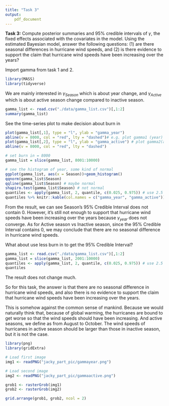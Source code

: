 ```yaml
---
title: "Task 3"
output: 
    pdf_document
---
```



**Task 3:** Compute posterior summaries and 95% credible intervals of $\gamma$, the fixed effects associated with the covariates in the model. Using the estimated Bayesian model, answer the following questions: (1) are there seasonal differences in hurricane wind speeds, and (2) is there evidence to support the claim that hurricane wind speeds have been increasing over the years?

Import gamma from task 1 and 2.
```r
library(MASS)
library(tidyverse)
```

We are mainly interested in $\gamma_{Season}$ which is about year change, and $\gamma_{Active}$ which is about active season change compared to inactive season.
```r
gamma_list <- read.csv("./data/gamma_list.csv")[,1:2] 
summary(gamma_list)
```

See the time-series plot to make decision about burn in
```r
plot(gamma_list[,1], type = "l", ylab = "gamma_year")
abline(v = 8000, col = "red", lty = "dashed")# e.g. plot gamma1 (year)              seems not converge, just take the last stable part 8001-9000
plot(gamma_list[,2], type = "l", ylab = "gamma_active") # plot gamma2(active season)           seems converge, keep the number of burn in same as year
abline(v = 8000, col = "red", lty = "dashed")
```

```r
# set burn in = 8000
gamma_list = slice(gamma_list, 8001:10000)
```

```r
# see the histogram of year, some kind of normal
ggplot(gamma_list, aes(x = Season))+geom_histogram()
qqnorm(gamma_list$Season)
qqline(gamma_list$Season) # maybe normal
shapiro.test(gamma_list$Season) # not normal
quantiles <- apply(gamma_list, 2, quantile, c(0.025, 0.975)) # use 2.5 and 97.5 quantile to get 95% credible interval
quantiles %>% knitr::kable(col.names = c("gamma_year", "gamma_active"))
```

From the result, we can see Season's 95% Credible Interval does not contain 0. However, it's still not enough to support that hurricane wind speeds have been increasing over the years because $\gamma_{year}$ does not converge. As for Active season vs Inactive season, since the 95% Credible Interval contains 0, we may conclude that there are no seasonal difference in hurricane wind speeds.

What about use less burn in to get the 95% Credible Interval?
```r
gamma_list <- read.csv("./data/gamma_list.csv")[,1:2] 
gamma_list = slice(gamma_list, 2001:10000)
quantiles <- apply(gamma_list, 2, quantile, c(0.025, 0.975)) # use 2.5 and 97.5 quantile to get 95% credible interval
quantiles
```

The result does not change much.

So for this task, the answer is that there are no seasonal difference in hurricane wind speeds, and also there is no evidence to support the claim that hurricane wind speeds have been increasing over the years.

This is somehow against the common sense of mankind. Because we would naturally think that, because of global warming, the hurricanes are bound to get worse so that the wind speeds should have been increasing. And active seasons, we define as from August to October. The wind speeds of hurricanes in active season should be larger than those in inactive season, but it is not the case.

```r
library(png)
library(gridExtra)

# Load first image
img1 <- readPNG("jacky_part_pic/gammayear.png")

# Load second image
img2 <- readPNG("jacky_part_pic/gammaactive.png")

grob1 <- rasterGrob(img1)
grob2 <- rasterGrob(img2)

grid.arrange(grob1, grob2, ncol = 2)
```

